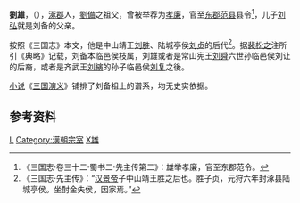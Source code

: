 '''劉雄'''，（{{bd|？||？|catIdx=L劉}}），[[涿郡|涿郡]]人，[[劉備|劉備]]之祖父，曾被举荐为[[孝廉|孝廉]]，官至[[东郡|东郡]][[范县|范县]]县令<ref>《三国志·卷三十二·蜀书二·先主传第二》：雄举孝廉，官至东郡范令。</ref>，儿子[[劉弘_(劉備之父)|刘弘]]就是刘备的父亲。

按照《三国志》本文，他是中山靖王[[劉勝_(中山王)|刘胜]]、陆城亭侯[[劉貞_(陸城侯)|刘贞]]的后代<ref>《三国志·先主传》：“[[汉景帝|汉景帝]]子中山靖王胜之后也。胜子贞，元狩六年封涿县陆城亭侯。坐酎金失侯，因家焉。”</ref>。据[[裴松之|裴松之]]注所引《典略》记载，刘备本临邑侯枝属，刘雄或者是常山宪王[[刘舜|刘舜]]六世孙临邑侯刘让的后裔，或者是齐武王[[刘縯|刘縯]]的孙子临邑侯[[刘复_(汉朝)|刘复]]之後。
               
[[小说|小说]]《[[三国演义|三国演义]]》铺排了刘备祖上的谱系，均无史实依据。

==参考资料==
{{reflist}}

{{Portal bar|中國|歷史|人物}}
[[Category:东汉县令|L]]
[[Category:漢朝宗室|Category:漢朝宗室]]
[[Category:刘姓|X雄]]